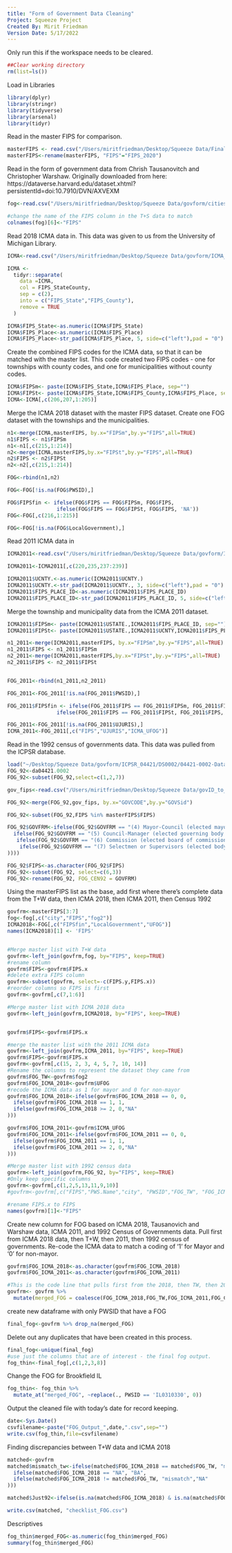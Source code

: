 ```yaml
---
title: "Form of Government Data Cleaning"
Project: Squeeze Project
Created By: Mirit Friedman
Version Date: 5/17/2022
---
```


Only run this if the workspace needs to be cleared.
```r
##Clear working directory
rm(list=ls())

```


Load in Libraries
```r
library(dplyr)
library(stringr)
library(tidyverse)
library(arsenal)
library(tidyr)
```


Read in the master FIPS for comparison.
```r
masterFIPS <- read.csv("/Users/miritfriedman/Desktop/Squeeze Data/FinalList_FIPSKey.csv",colClasses = c("FIPS_2020" = "character"))
masterFIPS<-rename(masterFIPS, "FIPS"="FIPS_2020")
```

Read in the form of government data from Chrish Tausanovitch and Christopher Warshaw. Originally downloaded from here: https://dataverse.harvard.edu/dataset.xhtml?persistentId=doi:10.7910/DVN/AXVEXM
```r
fog<-read.csv("/Users/miritfriedman/Desktop/Squeeze Data/govform/cities_finaldata.csv",colClasses = c("place_fips" = "character", "fog2" = "character"))

#change the name of the FIPS column in the T+S data to match
colnames(fog)[6]<-"FIPS"
```

Read 2018 ICMA data in. This data was given to us from the University of Michigan Library. 
```r

ICMA<-read.csv("/Users/miritfriedman/Desktop/Squeeze Data/govform/ICMA_2018.csv", colClasses = c("FIPS_StateCounty" = "character"))

ICMA <-
  tidyr::separate(
    data =ICMA,
    col = FIPS_StateCounty,
    sep = c(2),
    into = c("FIPS_State","FIPS_County"),
    remove = TRUE
  ) 

ICMA$FIPS_State<-as.numeric(ICMA$FIPS_State)
ICMA$FIPS_Place<-as.numeric(ICMA$FIPS_Place)
ICMA$FIPS_Place<-str_pad(ICMA$FIPS_Place, 5, side=c("left"),pad = "0")

```

Create the combined FIPS codes for the ICMA data, so that it can be matched with the master list. This code created two FIPS codes - one for townships with county codes, and one for municipalities without county codes.
```r
ICMA$FIPSm<- paste(ICMA$FIPS_State,ICMA$FIPS_Place, sep="")
ICMA$FIPSt<- paste(ICMA$FIPS_State,ICMA$FIPS_County,ICMA$FIPS_Place, sep="")
ICMA<-ICMA[,c(206,207,1:205)]
```

Merge the ICMA 2018 dataset with the master FIPS dataset. Create one FOG dataset with the townships and the municipalities.
```r
n1<-merge(ICMA,masterFIPS, by.x="FIPSm",by.y="FIPS",all=TRUE)
n1$FIPS <- n1$FIPSm 
n1<-n1[,c(215,1:214)]
n2<-merge(ICMA,masterFIPS,by.x="FIPSt",by.y="FIPS",all=TRUE)
n2$FIPS <- n2$FIPSt 
n2<-n2[,c(215,1:214)]

FOG<-rbind(n1,n2)

FOG<-FOG[!is.na(FOG$PWSID),]

FOG$FIPSfin <- ifelse(FOG$FIPS == FOG$FIPSm, FOG$FIPS,
                ifelse(FOG$FIPS == FOG$FIPSt, FOG$FIPS, 'NA'))
FOG<-FOG[,c(216,1:215)]

FOG<-FOG[!is.na(FOG$LocalGovernment),]

```

Read 2011 ICMA data in
```r

ICMA2011<-read.csv("/Users/miritfriedman/Desktop/Squeeze Data/govform/ICMA_2011.csv")

ICMA2011<-ICMA2011[,c(220,235,237:239)]

ICMA2011$UCNTY.<-as.numeric(ICMA2011$UCNTY.)
ICMA2011$UCNTY.<-str_pad(ICMA2011$UCNTY., 3, side=c("left"),pad = "0")
ICMA2011$FIPS_PLACE_ID<-as.numeric(ICMA2011$FIPS_PLACE_ID)
ICMA2011$FIPS_PLACE_ID<-str_pad(ICMA2011$FIPS_PLACE_ID, 5, side=c("left"),pad = "0")

```

Merge the township and municipality data from the ICMA 2011 dataset.
```r
ICMA2011$FIPSm<- paste(ICMA2011$USTATE.,ICMA2011$FIPS_PLACE_ID, sep="")
ICMA2011$FIPSt<- paste(ICMA2011$USTATE.,ICMA2011$UCNTY,ICMA2011$FIPS_PLACE_ID, sep="")

n1_2011<-merge(ICMA2011,masterFIPS, by.x="FIPSm",by.y="FIPS",all=TRUE)
n1_2011$FIPS <- n1_2011$FIPSm 
n2_2011<-merge(ICMA2011,masterFIPS,by.x="FIPSt",by.y="FIPS",all=TRUE)
n2_2011$FIPS <- n2_2011$FIPSt 


FOG_2011<-rbind(n1_2011,n2_2011)

FOG_2011<-FOG_2011[!is.na(FOG_2011$PWSID),]

FOG_2011$FIPSfin <- ifelse(FOG_2011$FIPS == FOG_2011$FIPSm, FOG_2011$FIPS,
                ifelse(FOG_2011$FIPS == FOG_2011$FIPSt, FOG_2011$FIPS, 'NA'))

FOG_2011<-FOG_2011[!is.na(FOG_2011$UJURIS),]
ICMA_2011<-FOG_2011[,c("FIPS","UJURIS","ICMA_UFOG")]
```

Read in the 1992 census of governments data. This data was pulled from the ICPSR database.
```r
load("~/Desktop/Squeeze Data/govform/ICPSR_04421/DS0002/04421-0002-Data.rda")
FOG_92<-da04421.0002
FOG_92<-subset(FOG_92,select=c(1,2,7))

gov_fips<-read.csv("/Users/miritfriedman/Desktop/Squeeze Data/govID_to_FIPS.csv")

FOG_92<-merge(FOG_92,gov_fips, by.x="GOVCODE",by.y="GOVSid")

FOG_92<-subset(FOG_92,FIPS %in% masterFIPS$FIPS)

FOG_92$GOVFRM<-ifelse(FOG_92$GOVFRM == "(4) Mayor-Council (elected mayor and elected governing body)", 1,
  ifelse(FOG_92$GOVFRM == "(5) Council-Manager (elected governing body and appointed manager)",0,
   ifelse(FOG_92$GOVFRM == "(6) Commission (elected board of commissioners, with each commissioner responsible for one or more departments)",0,
    ifelse(FOG_92$GOVFRM == "(7) Selectmen or Supervisors (elected body responsible for day-to-day administration)",0,"NA"
))))

FOG_92$FIPS<-as.character(FOG_92$FIPS)
FOG_92<-subset(FOG_92, select=c(6,3))
FOG_92<-rename(FOG_92, FOG_CEN92 = GOVFRM)

```


Using the masterFIPS list as the base, add first where there's complete data from the T+W data, then ICMA 2018, then ICMA 2011, then Census 1992

```r
govfrm<-masterFIPS[3:7]
fog<-fog[,c("city","FIPS","fog2")]
ICMA2018<-FOG[,c("FIPSfin","LocalGovernment","UFOG")]
names(ICMA2018)[1] <- 'FIPS'


#Merge master list with T+W data
govfrm<-left_join(govfrm,fog, by="FIPS", keep=TRUE)
#rename column
govfrm$FIPS<-govfrm$FIPS.x
#delete extra FIPS column
govfrm<-subset(govfrm, select=-c(FIPS.y,FIPS.x))
#reorder columns so FIPS is first
govfrm<-govfrm[,c(7,1:6)]

#Merge master list with ICMA 2018 data
govfrm<-left_join(govfrm,ICMA2018, by="FIPS", keep=TRUE)


govfrm$FIPS<-govfrm$FIPS.x

#merge the master list with the 2011 ICMA data
govfrm<-left_join(govfrm,ICMA_2011, by="FIPS", keep=TRUE)
govfrm$FIPS<-govfrm$FIPS.x
govfrm<-govfrm[,c(15, 2, 3, 4, 5, 7, 10, 14)]
#Rename the columns to represent the dataset they came from 
govfrm$FOG_TW<-govfrm$fog2
govfrm$FOG_ICMA_2018<-govfrm$UFOG
#recode the ICMA data as 1 for mayor and 0 for non-mayor
govfrm$FOG_ICMA_2018<-ifelse(govfrm$FOG_ICMA_2018 == 0, 0,
  ifelse(govfrm$FOG_ICMA_2018 == 1, 1,
  ifelse(govfrm$FOG_ICMA_2018 >= 2, 0,"NA"
)))

govfrm$FOG_ICMA_2011<-govfrm$ICMA_UFOG
govfrm$FOG_ICMA_2011<-ifelse(govfrm$FOG_ICMA_2011 == 0, 0,
  ifelse(govfrm$FOG_ICMA_2011 == 1, 1,
  ifelse(govfrm$FOG_ICMA_2011 >= 2, 0,"NA"
)))

#Merge master list with 1992 census data
govfrm<-left_join(govfrm,FOG_92, by="FIPS", keep=TRUE)
#Only keep specific columns
govfrm<-govfrm[,c(1,2,5,13,11,9,10)]
#govfrm<-govfrm[,c("FIPS","PWS.Name","city", "PWSID","FOG_TW", "FOG_ICMA_2018","FOG_ICMA_2011","FOG_CEN92")]

#rename FIPS.x to FIPS 
names(govfrm)[1]<-"FIPS"

```

Create new column for FOG based on ICMA 2018, Tausanovich and Warshaw data, ICMA 2011, and 1992 Census of Governments data. Pull first from ICMA 2018 data, then T+W, then 2011, then 1992 census of governments. Re-code the ICMA data to match a coding of '1' for Mayor and '0' for non-mayor. 
```r
govfrm$FOG_ICMA_2018<-as.character(govfrm$FOG_ICMA_2018)
govfrm$FOG_ICMA_2011<-as.character(govfrm$FOG_ICMA_2011)

#This is the code line that pulls first from the 2018, then TW, then 2011, then 1992 census.
govfrm<- govfrm %>% 
  mutate(merged_FOG = coalesce(FOG_ICMA_2018,FOG_TW,FOG_ICMA_2011,FOG_CEN92))
```

create new dataframe with only PWSID that have a FOG
```r
final_fog<-govfrm %>% drop_na(merged_FOG)
```

Delete out any duplicates that have been created in this process. 
```r
final_fog<-unique(final_fog)
#use just the columns that are of interest - the final fog output. 
fog_thin<-final_fog[,c(1,2,3,8)]
```

Change the FOG for Brookfield IL
```r
fog_thin<- fog_thin %>%
  mutate_at("merged_FOG", ~replace(., PWSID == 'IL0310330', 0))
```


Output the cleaned file with today's date for record keeping.
```r
date<-Sys.Date()
csvfilename<-paste("FOG_Output_",date,".csv",sep="")
write.csv(fog_thin,file=csvfilename)
```

Finding discrepancies between T+W data and ICMA 2018
```r
matched<-govfrm
matched$mismatch_tw<-ifelse(matched$FOG_ICMA_2018 == matched$FOG_TW, "match",
  ifelse(matched$FOG_ICMA_2018 == "NA", "BA",
  ifelse(matched$FOG_ICMA_2018 != matched$FOG_TW, "mismatch","NA"
)))
```

```r

matched$Just92<-ifelse(is.na(matched$FOG_ICMA_2018) & is.na(matched$FOG_ICMA_2011) & is.na(matched$FOG_TW), "check","don't check")

write.csv(matched, "checklist_FOG.csv")
```

Descriptives
```r
fog_thin$merged_FOG<-as.numeric(fog_thin$merged_FOG)
summary(fog_thin$merged_FOG)
```


